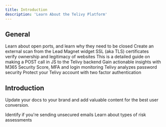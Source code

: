 ```yaml
---
title: Introduction
description: 'Learn About the Telivy Platform'
---
```


## General

<CardGroup cols={3}>
  <Card
    title="Why You Need To Close Open Ports"
    icon="pen-to-square"
    href="/products/external-assessments/close-open-ports"
  >
    Learn about open ports, and learn why they need to be closed
  </Card>
  <Card
    title="External Assessments"
    icon="magnifying-glass"
    href="/products/external-assessments/overview"
  >
    Create an external scan from the Lead Magnet widget
  </Card>
  <Card
    title="SSL/TLS Certificates"
    icon="certificate"
    href="/learning-center/ssl-tls-misconfigurations"
  >
    SSL (aka TLS) certificates verify ownership and legitimacy of websites
  </Card>
  <Card
    title="Lead Magnet - Using Your Own Form"
    icon="magnet"
    href="/products/lead-magnet/configure-with-custom-form"
  >
    This is a detailed guide on making a POST call in JS to the Telivy backend
  </Card>
  <Card
    title="Microsoft 365 Security"
    icon="microsoft"
    href="/products/risk-assessments/microsoft-365-security"
  >
    Gain actionable insights with M365 Security Score, MFA and login monitoring
  </Card>
  <Card
    title="Identity And Access Management"
    icon="user"
    href="/products/risk-assessments/identity-and-access-management"
  >
    Telivy analyzes password security
  </Card>
  <Card
    title="Multi Factor Authentication For Telivy"
    icon="lock"
    href="/getting-started/set-up-telivy-account/multi-factor-authentication"
  >
    Protect your Telivy account with two factor authentication
  </Card>
</CardGroup>

## Introduction

Update your docs to your brand and add valuable content for the best user conversion.

<CardGroup cols={2}>
  <Card
    title="Unsecured Emails"
    icon="envelope"
    href="/products/external-assessments/unsecured-emails"
  >
    Identify if you're sending unsecured emails
  </Card>
  <Card
    title="Telivy Risk Assessments"
    icon="shield-halved"
    href="/products/risk-assessments/overview"
  >
    Learn about types of risk assessments
  </Card>
  
</CardGroup>
